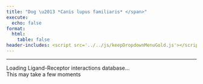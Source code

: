 ```yaml
---
title: "Dog \u2013 *Canis lupus familiaris* </span>"
execute:
  echo: false
format:
  html:
    table: false
header-includes: <script src='../../js/keepDropdownMenuGold.js'></script>
---
```


***

```{=html}

<div id="loading-widget" class="loading-container">
  <div class="loading-spinner"></div>
  <div class="loading-text">Loading Ligand-Receptor interactions database...</div>
  <div class="loading-subtext">This may take a few moments</div>
</div>

<div id="table-content-dog" style="opacity: 0;">
<!-- Injected automatically via Jinja -->
{{ table_block }}
</div>

<script>
// This script waits for the actual JSON data to load, not just a fixed delay
document.addEventListener('DOMContentLoaded', function() {
    // The script will be triggered when the JSON actually finishes loading
    // We'll add this to the end of the $.getJSON success callback in the table_block
    
    // Fallback: if nothing happens after 15 seconds, show the table anyway
    setTimeout(function() {
        if (document.getElementById('table-content-dog').style.opacity == '0') {
            document.getElementById('loading-widget').style.display = 'none';
            document.getElementById('table-content-dog').style.opacity = '1';
        }
    }, 15000);
});

// Function to hide loading - will be called from the DataTable initialization
function hideLoadingShowTable() {
    document.getElementById('loading-widget').style.display = 'none';
    document.getElementById('table-content-dog').style.opacity = '1';
}
</script>

```




